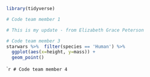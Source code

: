 ```r
library(tidyverse)
```

```r
# Code team member 1
```

```r
# This is my update - from Elizabeth Grace Peterson
```

```r
# Code team member 3
starwars %>%  filter(species == 'Human') %>% 
  ggplot(aes(x=height, y=mass)) +
  geom_point() 
```

```r
# Code team member 4
``